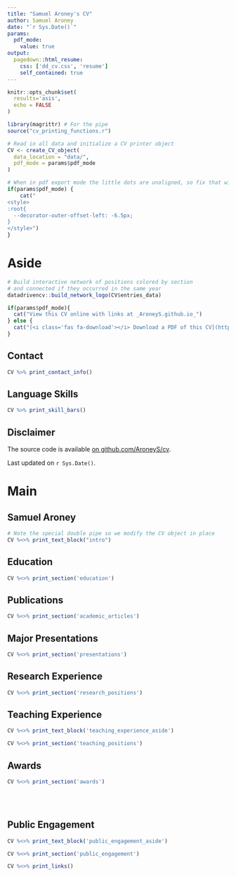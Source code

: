 ```yaml
---
title: "Samuel Aroney's CV"
author: Samuel Aroney
date: "`r Sys.Date()`"
params:
  pdf_mode:
    value: true
output:
  pagedown::html_resume:
    css: ['dd_cv.css', 'resume']
    self_contained: true
---
```


```r
knitr::opts_chunk$set(
  results='asis', 
  echo = FALSE
)

library(magrittr) # For the pipe
source("cv_printing_functions.r")

# Read in all data and initialize a CV printer object
CV <- create_CV_object(
  data_location = "data/",  
  pdf_mode = params$pdf_mode
)

```


```r
# When in pdf export mode the little dots are unaligned, so fix that with some conditional CSS.
if(params$pdf_mode) {
    cat("
<style>
:root{
  --decorator-outer-offset-left: -6.5px;
}
</style>")
}
```


Aside
================================================================================

```r
# Build interactive network of positions colored by section
# and connected if they occurred in the same year
datadrivencv::build_network_logo(CV$entries_data)
```


```r
if(params$pdf_mode){
  cat("View this CV online with links at _AroneyS.github.io_")
} else {
  cat("[<i class='fas fa-download'></i> Download a PDF of this CV](https://github.com/AroneyS/cv/raw/master/cv.pdf)")
}
```

Contact {#contact}
--------------------------------------------------------------------------------

```r
CV %>% print_contact_info()
```



Language Skills {#skills}
--------------------------------------------------------------------------------

```r
CV %>% print_skill_bars()
```



Disclaimer {#disclaimer}
--------------------------------------------------------------------------------

The source code is available [on github.com/AroneyS/cv](https://github.com/AroneyS/cv).

Last updated on `r Sys.Date()`.



Main
================================================================================

Samuel Aroney {#title}
--------------------------------------------------------------------------------

```r
# Note the special double pipe so we modify the CV object in place
CV %<>% print_text_block("intro") 
```



Education {data-icon=graduation-cap data-concise=true}
--------------------------------------------------------------------------------

```r
CV %<>% print_section('education')
```



Publications {data-icon=book}
--------------------------------------------------------------------------------

```r
CV %<>% print_section('academic_articles')
```



Major Presentations {data-icon=chart-bar}
--------------------------------------------------------------------------------

```r
CV %<>% print_section('presentations')
```



Research Experience {data-icon=flask}
--------------------------------------------------------------------------------

```r
CV %<>% print_section('research_positions')
```



Teaching Experience {data-icon=chalkboard-teacher}
--------------------------------------------------------------------------------

::: aside
```r
CV %<>% print_text_block('teaching_experience_aside')
```
:::

```r
CV %<>% print_section('teaching_positions')
```



Awards {data-icon=award}
--------------------------------------------------------------------------------

```r
CV %<>% print_section('awards')
```


<br>
<br>



Public Engagement {data-icon=globe-asia}
--------------------------------------------------------------------------------

::: aside
```r
CV %<>% print_text_block('public_engagement_aside')
```
:::

```r
CV %<>% print_section('public_engagement')
```



```r
CV %<>% print_links()
```

